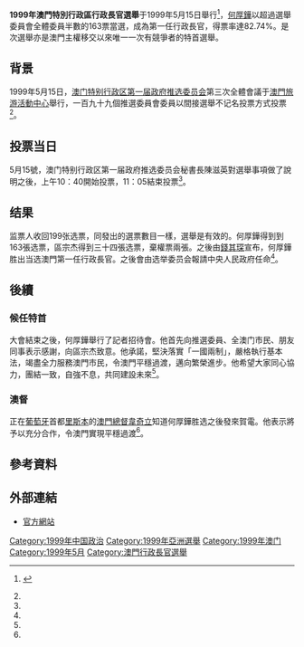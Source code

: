 {{Infobox Election
| election_name = 第一屆澳門特別行政區行政長官選舉<br><small>{{lang|pt|Eleitoral do Chefe do Executivo de Região Administrativa Especial de Macau}}{{pt}}</small>
| country = 澳門
| type = presidential
| ongoing = no
| previous_election = 
| previous_year = 
| next_election = 2004年澳門特別行政區行政長官選舉
| next_year = 2004
| votes_for_election = [[選舉委員會_(澳門)|選舉委員會]]共'''199票'''
| needed_votes = 100
| election_date = 1999年5月15日
| turnout= 100%
| image1 = [[File:Edmund_Ho_(cropped).jpg|160x160px]]
| candidate1 = '''[[何厚鏵|何厚鏵]]''' 
| party1 = 無黨籍
| alliance1 = [[建制派_(澳門)|建制派]]
| electoral_vote1 = '''163'''
| percentage1 = '''82.74%'''
| image2 = 
| candidate2 = [[區宗杰|區宗杰]]
| party2 = 無黨籍
| alliance2 = [[民主派_(澳门)|民主派]]
| electoral_vote2 = 34
| percentage2 =17.26%
| title = 行政長官
| before_election = [[韋奇立|韋奇立]]<small>（葡屬[[澳門總督|澳門總督]]）</small>
| before_party = 無黨籍
| after_election = [[何厚鏵|何厚鏵]]
| after_party = 無黨籍
}}
'''1999年澳門特別行政區行政長官選舉'''于1999年5月15日舉行<ref name ="甲">{{cite news |author= |last= |first= |date=1999年5月15日 |title=何厚鏵當選澳門特區首任行政長官 |url=http://www.people.com.cn/BIG5/historic/0515/6297.html |newspaper=[[人民日報|人民日報]] |location= |accessdate= }} {{繁體中文}}</ref>，[[何厚鏵|何厚鏵]]以超過選舉委員會全體委員半數的163票當選，成為第一任行政長官，得票率達82.74%。是次選舉亦是澳門主權移交以來唯一一次有競爭者的特首選舉。

==背景==
1999年5月15日，[[澳门特别行政区第一届政府推选委员会|澳门特别行政区第一届政府推选委员会]]第三次全體會議于[[澳門旅游活動中心|澳門旅游活動中心]]舉行，一百九十九個推選委員會委員以間接選舉不记名投票方式投票<ref name ="甲"/>。
==投票当日==
5月15號，澳门特别行政区第一届政府推选委员会秘書長陳滋英對選舉事項做了說明之後，上午10：40開始投票，11：05結束投票<ref name ="甲"/>。
==结果==
监票人收回199张选票，同發出的選票數目一樣，選舉是有效的。何厚鏵得到到163張选票，區宗杰得到三十四張选票，棄權票兩張。之後由[[錢其琛|錢其琛]]宣布，何厚鏵胜出当选澳門第一任行政長官。之後會由选举委员会報請中央人民政府任命<ref name ="甲"/>。
==後續==
===候任特首===
大會結束之後，何厚鏵舉行了記者招待會。他首先向推選委員、全澳门市民、朋友同事表示感謝，向區宗杰致意。他承諾，堅決落實「一國兩制」，嚴格執行基本法，竭盡全力服務澳門市民，令澳門平穩過渡，邁向繁榮進步。他希望大家同心協力，團結一致，自強不息，共同建設未來<ref name ="甲"/>。

===澳督===
正在[[葡萄牙|葡萄牙]]首都[[里斯本|里斯本]]的[[澳門總督|澳門總督]][[韋奇立|韋奇立]]知道何厚鏵胜选之後發來賀電。他表示將予以充分合作，令澳門實現平穩過渡<ref name ="甲"/>。

== 參考資料 ==
{{reflist}}

== 外部連結 ==
*[http://www.ece.gov.mo/zh_tw/intro.html 官方網站]{{Wayback|url=http://www.ece.gov.mo/zh_tw/intro.html |date=20170104075050 }}

{{澳門選舉}}

[[Category:1999年中国政治|Category:1999年中国政治]]
[[Category:1999年亞洲選舉|Category:1999年亞洲選舉]]
[[Category:1999年澳门|Category:1999年澳门]]
[[Category:1999年5月|Category:1999年5月]]
[[Category:澳門行政長官選舉|Category:澳門行政長官選舉]]